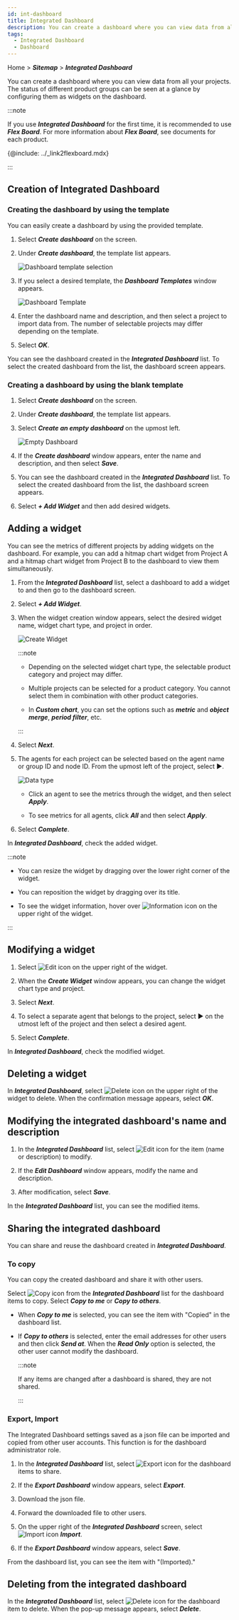 ```yaml
---
id: int-dashboard
title: Integrated Dashboard
description: You can create a dashboard where you can view data from all your projects.
tags:
  - Integrated Dashboard
  - Dashboard
---
```


Home > **_Sitemap_** > **_Integrated Dashboard_**

You can create a dashboard where you can view data from all your projects. The status of different product groups can be seen at a glance by configuring them as widgets on the dashboard.

:::note

If you use **_Integrated Dashboard_** for the first time, it is recommended to use **_Flex Board_**. For more information about **_Flex Board_**, see documents for each product.

{@include: ../_link2flexboard.mdx}  

:::

## Creation of Integrated Dashboard

### Creating the dashboard by using the template

You can easily create a dashboard by using the provided template.

1. Select **_Create dashboard_** on the screen.

2. Under **_Create dashboard_**, the template list appears.

   ![Dashboard template selection](/img/integrated-dashboard-sel-template-1.png)

3. If you select a desired template, the **_Dashboard Templates_** window appears.

   ![Dashboard Template](/img/main-int-dashboard-sel-template.png)

4. Enter the dashboard name and description, and then select a project to import data from. The number of selectable projects may differ depending on the template.

5. Select **_OK_**.

You can see the dashboard created in the **_Integrated Dashboard_** list. To select the created dashboard from the list, the dashboard screen appears.

### Creating a dashboard by using the blank template

1. Select **_Create dashboard_** on the screen.

2. Under **_Create dashboard_**, the template list appears.

3. Select **_Create an empty dashboard_** on the upmost left.

   ![Empty Dashboard](/img/integrated-dashboard-sel-template.png)

4. If the **_Create dashboard_** window appears, enter the name and description, and then select **_Save_**.

5. You can see the dashboard created in the **_Integrated Dashboard_** list. To select the created dashboard from the list, the dashboard screen appears.

6. Select **_+ Add Widget_** and then add desired widgets.

## Adding a widget

You can see the metrics of different projects by adding widgets on the dashboard. For example, you can add a hitmap chart widget from Project A and a hitmap chart widget from Project B to the dashboard to view them simultaneously.

1. From the **_Integrated Dashboard_** list, select a dashboard to add a widget to and then go to the dashboard screen.

2. Select **_+ Add Widget_**.

3. When the widget creation window appears, select the desired widget name, widget chart type, and project in order.

   ![Create Widget](/img/int-dashboard-add-widget.png)

   :::note

   - Depending on the selected widget chart type, the selectable product category and project may differ.

   - Multiple projects can be selected for a product category. You cannot select them in combination with other product categories.

   - In **_Custom chart_**, you can set the options such as **_metric_** and **_object merge_**, **_period filter_**, etc.

   :::

4. Select **_Next_**.

5. The agents for each project can be selected based on the agent name or group ID and node ID. From the upmost left of the project, select ▶︎.

   ![Data type](/img/int-dashboard-widget-data.png)

   - Click an agent to see the metrics through the widget, and then select **_Apply_**.

   - To see metrics for all agents, click **_All_** and then select **_Apply_**.

6. Select **_Complete_**.

In **_Integrated Dashboard_**, check the added widget.

:::note

- You can resize the widget by dragging over the lower right corner of the widget.

- You can reposition the widget by dragging over its title.

- To see the widget information, hover over ![Information icon](/img/ico-widget-info.svg) on the upper right of the widget.

:::

## Modifying a widget

1. Select ![Edit icon](/img/ico-edit.svg) on the upper right of the widget.

2. When the **_Create Widget_** window appears, you can change the widget chart type and project.

3. Select **_Next_**.

4. To select a separate agent that belongs to the project, select ▶︎ on the utmost left of the project and then select a desired agent.

5. Select **_Complete_**.

In **_Integrated Dashboard_**, check the modified widget.

## Deleting a widget

In **_Integrated Dashboard_**, select ![Delete icon](/img/ico-close.svg) on the upper right of the widget to delete. When the confirmation message appears, select **_OK_**.

## Modifying the integrated dashboard's name and description

1. In the **_Integrated Dashboard_** list, select ![Edit icon](/img/ico-edit.svg) for the item (name or description) to modify. 

2. If the **_Edit Dashboard_** window appears, modify the name and description. 

3. After modification, select **_Save_**.

In the **_Integrated Dashboard_** list, you can see the modified items.

## Sharing the integrated dashboard

You can share and reuse the dashboard created in **_Integrated Dashboard_**.

### To copy

You can copy the created dashboard and share it with other users.

Select ![Copy icon](/img/ico-copy.svg) from the **_Integrated Dashboard_** list for the dashboard items to copy. Select **_Copy to me_** or **_Copy to others_**.

- When **_Copy to me_** is selected, you can see the item with "Copied" in the dashboard list.

- If **_Copy to others_** is selected, enter the email addresses for other users and then click **_Send at_**. When the **_Read Only_** option is selected, the other user cannot modify the dashboard.

  :::note

  If any items are changed after a dashboard is shared, they are not shared.

  :::

### Export, Import

The Integrated Dashboard settings saved as a json file can be imported and copied from other user accounts. This function is for the dashboard administrator role.

1. In the **_Integrated Dashboard_** list, select ![Export icon](/img/ico-export.svg) for the dashboard items to share.

2. If the **_Export Dashboard_** window appears, select **_Export_**.

3. Download the json file.

4. Forward the downloaded file to other users.

5. On the upper right of the **_Integrated Dashboard_** screen, select ![Import icon](/img/ico-import.svg) **_Import_**.

6. If the **_Export Dashboard_** window appears, select **_Save_**.

From the dashboard list, you can see the item with "(Imported)."

## Deleting from the integrated dashboard

In the **_Integrated Dashboard_** list, select ![Delete icon](/img/ico-trash.svg) for the dashboard item to delete. When the pop-up message appears, select **_Delete_**.
